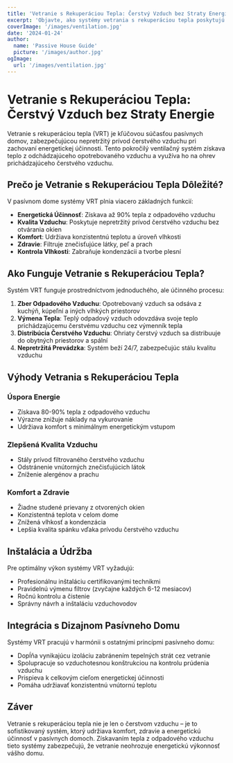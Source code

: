 ```yaml
---
title: 'Vetranie s Rekuperáciou Tepla: Čerstvý Vzduch bez Straty Energie'
excerpt: 'Objavte, ako systémy vetrania s rekuperáciou tepla poskytujú čerstvý vzduch pri zachovaní energetickej účinnosti v pasívnych domoch.'
coverImage: '/images/ventilation.jpg'
date: '2024-01-24'
author:
  name: 'Passive House Guide'
  picture: '/images/author.jpg'
ogImage:
  url: '/images/ventilation.jpg'
---
```


# Vetranie s Rekuperáciou Tepla: Čerstvý Vzduch bez Straty Energie

Vetranie s rekuperáciou tepla (VRT) je kľúčovou súčasťou pasívnych domov, zabezpečujúcou nepretržitý prívod čerstvého vzduchu pri zachovaní energetickej účinnosti. Tento pokročilý ventilačný systém získava teplo z odchádzajúceho opotrebovaného vzduchu a využíva ho na ohrev prichádzajúceho čerstvého vzduchu.

## Prečo je Vetranie s Rekuperáciou Tepla Dôležité?

V pasívnom dome systémy VRT plnia viacero základných funkcií:

- **Energetická Účinnosť**: Získava až 90% tepla z odpadového vzduchu
- **Kvalita Vzduchu**: Poskytuje nepretržitý prívod čerstvého vzduchu bez otvárania okien
- **Komfort**: Udržiava konzistentnú teplotu a úroveň vlhkosti
- **Zdravie**: Filtruje znečisťujúce látky, peľ a prach
- **Kontrola Vlhkosti**: Zabraňuje kondenzácii a tvorbe plesní

## Ako Funguje Vetranie s Rekuperáciou Tepla?

Systém VRT funguje prostredníctvom jednoduchého, ale účinného procesu:

1. **Zber Odpadového Vzduchu**: Opotrebovaný vzduch sa odsáva z kuchýň, kúpeľní a iných vlhkých priestorov
2. **Výmena Tepla**: Teplý odpadový vzduch odovzdáva svoje teplo prichádzajúcemu čerstvému vzduchu cez výmenník tepla
3. **Distribúcia Čerstvého Vzduchu**: Ohriaty čerstvý vzduch sa distribuuje do obytných priestorov a spální
4. **Nepretržitá Prevádzka**: Systém beží 24/7, zabezpečujúc stálu kvalitu vzduchu

## Výhody Vetrania s Rekuperáciou Tepla

### Úspora Energie
- Získava 80-90% tepla z odpadového vzduchu
- Výrazne znižuje náklady na vykurovanie
- Udržiava komfort s minimálnym energetickým vstupom

### Zlepšená Kvalita Vzduchu
- Stály prívod filtrovaného čerstvého vzduchu
- Odstránenie vnútorných znečisťujúcich látok
- Zníženie alergénov a prachu

### Komfort a Zdravie
- Žiadne studené prievany z otvorených okien
- Konzistentná teplota v celom dome
- Znížená vlhkosť a kondenzácia
- Lepšia kvalita spánku vďaka prívodu čerstvého vzduchu

## Inštalácia a Údržba

Pre optimálny výkon systémy VRT vyžadujú:

- Profesionálnu inštaláciu certifikovanými technikmi
- Pravidelnú výmenu filtrov (zvyčajne každých 6-12 mesiacov)
- Ročnú kontrolu a čistenie
- Správny návrh a inštaláciu vzduchovodov

## Integrácia s Dizajnom Pasívneho Domu

Systémy VRT pracujú v harmónii s ostatnými princípmi pasívneho domu:

- Dopĺňa vynikajúcu izoláciu zabránením tepelných strát cez vetranie
- Spolupracuje so vzduchotesnou konštrukciou na kontrolu prúdenia vzduchu
- Prispieva k celkovým cieľom energetickej účinnosti
- Pomáha udržiavať konzistentnú vnútornú teplotu

## Záver

Vetranie s rekuperáciou tepla nie je len o čerstvom vzduchu – je to sofistikovaný systém, ktorý udržiava komfort, zdravie a energetickú účinnosť v pasívnych domoch. Získavaním tepla z odpadového vzduchu tieto systémy zabezpečujú, že vetranie neohrozuje energetickú výkonnosť vášho domu.
